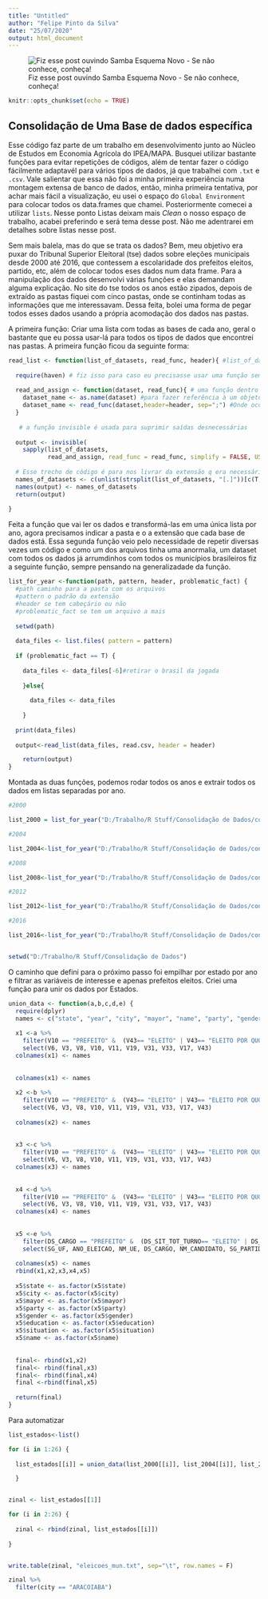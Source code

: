 ---
title: "Untitled"
author: "Felipe Pinto da Silva"
date: "25/07/2020"
output: html_document
---

![Fiz esse post ouvindo Samba Esquema Novo - Se não conhece, conheça!](Samba_Esquema_Novo_Jorge_Ben_1963.jpg)

```{r setup, include=FALSE}
knitr::opts_chunk$set(echo = TRUE)
```

## Consolidação de Uma Base de dados específica 

Esse código faz parte de um trabalho em desenvolvimento junto ao Núcleo de Estudos em Economia Agrícola do IPEA/MAPA. Busquei utilizar bastante funções para evitar repetições de códigos, além de tentar fazer o código fácilmente adaptavél para vários tipos de dados, já que trabalhei com `.txt` e `.csv`. Vale salientar que essa não foi a minha primeira experiência numa montagem extensa de banco de dados, então, minha primeira tentativa, por achar mais fácil a visualização, eu usei o espaço do `Global Environment` para colocar todos os data.frames que chamei. Posteriormente comecei a utilizar `lists`. Nesse ponto Listas deixam mais *Clean* o nosso espaço de trabalho, acabei preferindo e será tema desse post. Não me adentrarei em detalhes sobre listas nesse post.

Sem mais balela, mas do que se trata os dados? Bem, meu objetivo era puxar do Tribunal Superior Eleitoral (tse) dados sobre eleções municipais desde 2000 até 2016, que contessem a escolaridade dos prefeitos eleitos, partido, etc, além de colocar todos eses dados num data frame. Para a manipulação dos dados desenvolvi várias funções e elas demandam alguma explicação. No site do tse todos os anos estão zipados, depois de extraído as pastas fiquei com cinco pastas, onde se continham todas as informações que me interessavam. Dessa feita, bolei uma forma de pegar todos esses dados usando a própria acomodação dos dados nas pastas.

A primeira função: Criar uma lista com todas as bases de cada ano, geral o bastante que eu possa usar-lá para todos os tipos de dados que encontrei nas pastas. A primeira função ficou da seguinte forma:

```{r Function1}

read_list <- function(list_of_datasets, read_func, header){ #list_of_datasets é um vetor com todos os nomes dos arquivos, read_func é para indicarmos  qual a função que utilizaremos para importar os dados, header é para indicar se há ou não cabeçalho.Lembre, uma função deve ser o mais geral possível!
  
  require(haven) # fiz isso para caso eu precisasse usar uma função semelhante com dados importados do stata.
  
  read_and_assign <- function(dataset, read_func){ # uma função dentro de uma função
    dataset_name <- as.name(dataset) #para fazer referência à um objeto (dataset) por um nome. 
    dataset_name <- read_func(dataset,header=header, sep=";") #Onde ocorre a leitura dos dados
  }
  
   # a função invisible é usada para suprimir saídas desnecessárias
  
  output <- invisible(
    sapply(list_of_datasets,
           read_and_assign, read_func = read_func, simplify = FALSE, USE.NAMES = TRUE))
  
  # Esse trecho de código é para nos livrar da extensão q era necessária para a leitura dos dados.
  names_of_datasets <- c(unlist(strsplit(list_of_datasets, "[.]"))[c(T, F)])
  names(output) <- names_of_datasets
  return(output)
  
}
```
Feita a função que vai ler os dados e transformá-las em uma única lista por ano, agora precisamos indicar a pasta e o a extensão que cada base de dados está. Essa segunda função veio pelo necessidade de repetir diversas vezes um código e como um dos arquivos tinha uma anormalia, um dataset com todos os dados já arrumdinhos com todos os municípios brasileiros fiz a seguinte função, sempre pensando na generalizadade da função. 


```{r Function2}

list_for_year <-function(path, pattern, header, problematic_fact) {
  #path caminho para a pasta com os arquivos
  #pattern o padrão da extensão
  #header se tem cabeçário ou não
  #problematic_fact se tem um arquivo a mais
  
  setwd(path)
  
  data_files <- list.files( pattern = pattern)
  
  if (problematic_fact == T) {
    
    data_files <- data_files[-6]#retirar o brasil da jogada
  
    }else{
    
      data_files <- data_files
      
    }
  
  print(data_files)
  
  output<-read_list(data_files, read.csv, header = header)

    return(output)
}


```

Montada as duas funções, podemos rodar todos os anos e extrair todos os dados em listas separadas por ano.

```{r Man_at_work}

#2000

list_2000 = list_for_year("D:/Trabalho/R Stuff/Consolidação de Dados/consulta_cand_2000", ".txt", header = F, problematic_fact = F)

#2004

list_2004<-list_for_year("D:/Trabalho/R Stuff/Consolidação de Dados/consulta_cand_2004", ".txt", header = F, problematic_fact = F)

#2008

list_2008<-list_for_year("D:/Trabalho/R Stuff/Consolidação de Dados/consulta_cand_2008", ".txt", header = F, problematic_fact = F)

#2012

list_2012<-list_for_year("D:/Trabalho/R Stuff/Consolidação de Dados/consulta_cand_2012", ".txt", header = F, problematic_fact = F)

#2016

list_2016<-list_for_year("D:/Trabalho/R Stuff/Consolidação de Dados/consulta_cand_2016", ".csv", header = T, problematic_fact = T)


setwd("D:/Trabalho/R Stuff/Consolidação de Dados")

```

O caminho que defini para o próximo passo foi empilhar por estado por ano e filtrar as variáveis de interesse e apenas prefeitos eleitos. Criei uma função para unir os dados por Estados.



```{r Function3}

union_data <- function(a,b,c,d,e) {
  require(dplyr)
  names <- c("state", "year", "city", "mayor", "name", "party", "gender", "education", "situation", "cond" )
  
  x1 <-a %>%
    filter(V10 == "PREFEITO" &  (V43== "ELEITO" | V43== "ELEITO POR QUOCIENTE PARTIDÁRIO")) %>%
    select(V6, V3, V8, V10, V11, V19, V31, V33, V17, V43)
  colnames(x1) <- names
  
  
  colnames(x1) <- names
  
  x2 <-b %>%
    filter(V10 == "PREFEITO" &  (V43== "ELEITO" | V43== "ELEITO POR QUOCIENTE PARTIDÁRIO")) %>%
    select(V6, V3, V8, V10, V11, V19, V31, V33, V17, V43)
  
  colnames(x2) <- names
  
  
  x3 <-c %>%
    filter(V10 == "PREFEITO" &  (V43== "ELEITO" | V43== "ELEITO POR QUOCIENTE PARTIDÁRIO")) %>%
    select(V6, V3, V8, V10, V11, V19, V31, V33, V17, V43)
  colnames(x3) <- names
  
  
  x4 <-d %>%
    filter(V10 == "PREFEITO" &  (V43== "ELEITO" | V43== "ELEITO POR QUOCIENTE PARTIDÁRIO")) %>%
    select(V6, V3, V8, V10, V11, V19, V31, V33, V17, V43)
  colnames(x4) <- names
  
  
  x5 <-e %>%
    filter(DS_CARGO == "PREFEITO" &  (DS_SIT_TOT_TURNO== "ELEITO" | DS_SIT_TOT_TURNO== "ELEITO POR QUOCIENTE PARTIDÁRIO")) %>%
    select(SG_UF, ANO_ELEICAO, NM_UE, DS_CARGO, NM_CANDIDATO, SG_PARTIDO, DS_GENERO, DS_GRAU_INSTRUCAO, DS_DETALHE_SITUACAO_CAND, DS_SIT_TOT_TURNO)
  
  colnames(x5) <- names
  rbind(x1,x2,x3,x4,x5)
  
  x5$state <- as.factor(x5$state)
  x5$city <- as.factor(x5$city)
  x5$mayor <- as.factor(x5$mayor)
  x5$party <- as.factor(x5$party)
  x5$gender <- as.factor(x5$gender)
  x5$education <- as.factor(x5$education)
  x5$situation <- as.factor(x5$situation)
  x5$name <- as.factor(x5$name)
  
  
  final<- rbind(x1,x2)
  final<- rbind(final,x3)
  final<- rbind(final,x4)
  final <-rbind(final,x5)
  
  return(final)
}


```

Para automatizar 

```{r final}
list_estados<-list()

for (i in 1:26) {
  
  list_estados[[i]] = union_data(list_2000[[i]], list_2004[[i]], list_2008[[i]], list_2012[[i]], list_2016[[i]])

  }


zinal <- list_estados[[1]]

for (i in 2:26) {
  
  zinal <- rbind(zinal, list_estados[[i]])
  
}


write.table(zinal, "eleicoes_mun.txt", sep="\t", row.names = F)


```


```{r}
zinal %>%
  filter(city == "ARACOIABA")
```

